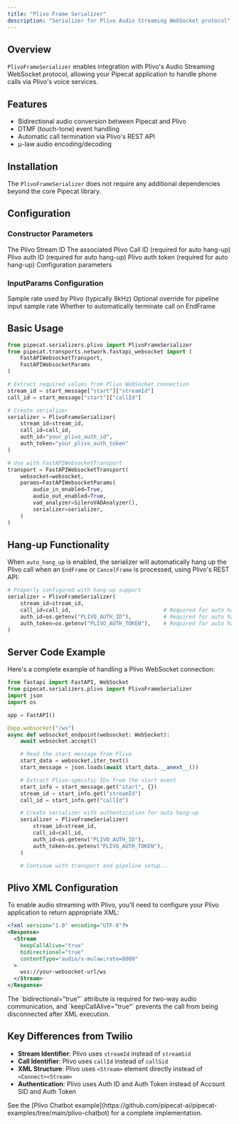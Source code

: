 ```yaml
---
title: "Plivo Frame Serializer"
description: "Serializer for Plivo Audio Streaming WebSocket protocol"
---
```


## Overview

`PlivoFrameSerializer` enables integration with Plivo's Audio Streaming WebSocket protocol, allowing your Pipecat application to handle phone calls via Plivo's voice services.

## Features

- Bidirectional audio conversion between Pipecat and Plivo
- DTMF (touch-tone) event handling
- Automatic call termination via Plivo's REST API
- μ-law audio encoding/decoding

## Installation

The `PlivoFrameSerializer` does not require any additional dependencies beyond the core Pipecat library.

## Configuration

### Constructor Parameters

<ParamField path="stream_id" type="str" required>
  The Plivo Stream ID
</ParamField>

<ParamField path="call_id" type="Optional[str]" default="None">
  The associated Plivo Call ID (required for auto hang-up)
</ParamField>

<ParamField path="auth_id" type="Optional[str]" default="None">
  Plivo auth ID (required for auto hang-up)
</ParamField>

<ParamField path="auth_token" type="Optional[str]" default="None">
  Plivo auth token (required for auto hang-up)
</ParamField>

<ParamField path="params" type="InputParams" default="InputParams()">
  Configuration parameters
</ParamField>

### InputParams Configuration

<ParamField path="plivo_sample_rate" type="int" default="8000">
  Sample rate used by Plivo (typically 8kHz)
</ParamField>

<ParamField path="sample_rate" type="int | None" default="None">
  Optional override for pipeline input sample rate
</ParamField>

<ParamField path="auto_hang_up" type="bool" default="True">
  Whether to automatically terminate call on EndFrame
</ParamField>

## Basic Usage

```python
from pipecat.serializers.plivo import PlivoFrameSerializer
from pipecat.transports.network.fastapi_websocket import (
    FastAPIWebsocketTransport,
    FastAPIWebsocketParams
)

# Extract required values from Plivo WebSocket connection
stream_id = start_message["start"]["streamId"]
call_id = start_message["start"]["callId"]

# Create serializer
serializer = PlivoFrameSerializer(
    stream_id=stream_id,
    call_id=call_id,
    auth_id="your_plivo_auth_id",
    auth_token="your_plivo_auth_token"
)

# Use with FastAPIWebsocketTransport
transport = FastAPIWebsocketTransport(
    websocket=websocket,
    params=FastAPIWebsocketParams(
        audio_in_enabled=True,
        audio_out_enabled=True,
        vad_analyzer=SileroVADAnalyzer(),
        serializer=serializer,
    )
)
```

## Hang-up Functionality

When `auto_hang_up` is enabled, the serializer will automatically hang up the Plivo call when an `EndFrame` or `CancelFrame` is processed, using Plivo's REST API:

```python
# Properly configured with hang-up support
serializer = PlivoFrameSerializer(
    stream_id=stream_id,
    call_id=call_id,                             # Required for auto hang-up
    auth_id=os.getenv("PLIVO_AUTH_ID"),          # Required for auto hang-up
    auth_token=os.getenv("PLIVO_AUTH_TOKEN"),    # Required for auto hang-up
)
```

## Server Code Example

Here's a complete example of handling a Plivo WebSocket connection:

```python
from fastapi import FastAPI, WebSocket
from pipecat.serializers.plivo import PlivoFrameSerializer
import json
import os

app = FastAPI()

@app.websocket("/ws")
async def websocket_endpoint(websocket: WebSocket):
    await websocket.accept()

    # Read the start message from Plivo
    start_data = websocket.iter_text()
    start_message = json.loads(await start_data.__anext__())

    # Extract Plivo-specific IDs from the start event
    start_info = start_message.get("start", {})
    stream_id = start_info.get("streamId")
    call_id = start_info.get("callId")

    # Create serializer with authentication for auto hang-up
    serializer = PlivoFrameSerializer(
        stream_id=stream_id,
        call_id=call_id,
        auth_id=os.getenv("PLIVO_AUTH_ID"),
        auth_token=os.getenv("PLIVO_AUTH_TOKEN"),
    )

    # Continue with transport and pipeline setup...
```

## Plivo XML Configuration

To enable audio streaming with Plivo, you'll need to configure your Plivo application to return appropriate XML:

```xml
<?xml version="1.0" encoding="UTF-8"?>
<Response>
  <Stream
    keepCallAlive="true"
    bidirectional="true"
    contentType="audio/x-mulaw;rate=8000"
  >
    wss://your-websocket-url/ws
  </Stream>
</Response>
```

<Note>
  The `bidirectional="true"` attribute is required for two-way audio
  communication, and `keepCallAlive="true"` prevents the call from being
  disconnected after XML execution.
</Note>

## Key Differences from Twilio

- **Stream Identifier**: Plivo uses `streamId` instead of `streamSid`
- **Call Identifier**: Plivo uses `callId` instead of `callSid`
- **XML Structure**: Plivo uses `<Stream>` element directly instead of `<Connect><Stream>`
- **Authentication**: Plivo uses Auth ID and Auth Token instead of Account SID and Auth Token

<Note>
  See the [Plivo Chatbot
  example](https://github.com/pipecat-ai/pipecat-examples/tree/main/plivo-chatbot)
  for a complete implementation.
</Note>
